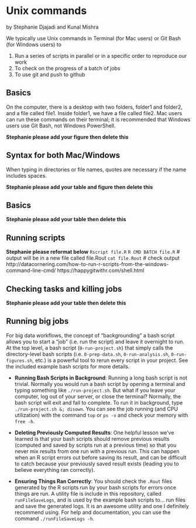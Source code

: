 # Unix commands {#unix}

by Stephanie Djajadi and Kunal Mishra

We typically use Unix commands in Terminal (for Mac users) or Git Bash (for Windows users) to 

1. Run a series of scripts in parallel or in a specific order to reproduce our work
2. To check on the progress of a batch of jobs
3. To use git and push to github 

## Basics

On the computer, there is a desktop with two folders, folder1 and folder2, and a file called file1. Inside folder1, we have a file called file2. Mac users can run these commands on their terminal; it is recommended that Windows users use Git Bash, not Windows PowerShell.

**Stephanie please add your figure then delete this**

## Syntax for both Mac/Windows
When typing in directories or file names, quotes are necessary if the name includes spaces.

**Stephanie please add your table and figure then delete this**

## Basics

**Stephanie please add your table then delete this**

## Running scripts
**Stephanie please reformat below**
`Rscript file.R`
`R CMD BATCH file.R`	# output will be in a new file called file.Rout
`cat file.Rout` 		# check output
http://datacornering.com/how-to-run-r-scripts-from-the-windows-command-line-cmd/
https://happygitwithr.com/shell.html


## Checking tasks and killing jobs

**Stephanie please add your table then delete this**

## Running big jobs

For big data workflows, the concept of "backgrounding" a bash script allows you to start a "job" (i.e. run the script) and leave it overnight to run. At the top level, a bash script (`0-run-project.sh`) that simply calls the directory-level bash scripts (i.e. `0-prep-data.sh`,  `0-run-analysis.sh`, `0-run-figures.sh`, etc.) is a powerful tool to rerun every script in your project. See the included example bash scripts for more details.

- **Running Bash Scripts in Background**: Running a long bash script is not trivial. Normally you would run a bash script by opening a terminal and typing something like `./run-project.sh`. But what if you leave your computer, log out of your server, or close the terminal? Normally, the bash script will exit and fail to complete. To run it in background, type `./run-project.sh &; disown`. You can see the job running (and CPU utilization) with the command `top` or `ps -v` and check your memory with `free -h`.

- **Deleting Previously Computed Results**: One helpful lesson we've learned is that your bash scripts should remove previous results (computed and saved by scripts run at a previous time) so that you never mix results from one run with a previous run. This can happen when an R script errors out before saving its result, and can be difficult to catch because your previously saved result exists (leading you to believe everything ran correctly).

- **Ensuring Things Ran Correctly**: You should check the `.Rout` files generated by the R scripts run by your bash scripts for errors once things are run. A utility file is include in this repository, called `runFileSaveLogs`, and is used by the example bash scripts to... run files and save the generated logs. It is an awesome utility and one I definitely recommend using. For help and documentation, you can use the command `./runFileSaveLogs -h`.
